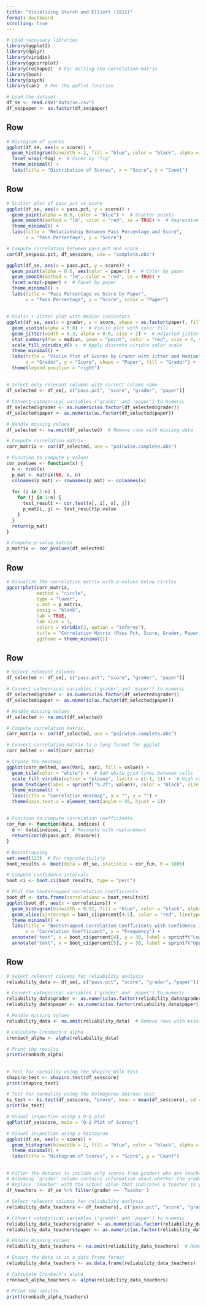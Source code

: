 ```yaml
---
title: "Visualizing Starch and Elliott (1912)"
format: dashboard
scrolling: true
---
```



```r
# Load necessary libraries
library(ggplot2)
library(dplyr)
library(viridis)
library(ggcorrplot)
library(reshape2)  # For melting the correlation matrix
library(boot)
library(psych)
library(car)  # For the qqPlot function
```


```r
# Load the dataset
df_se <- read.csv("data/se.csv")
df_se$paper <- as.factor(df_se$paper)
```

## Row 

```r
# Histogram of scores
ggplot(df_se, aes(x = score)) +
  geom_histogram(binwidth = 2, fill = "blue", color = "black", alpha = 0.7) +
  facet_wrap(~fig) +  # Facet by 'fig'
  theme_minimal() +
  labs(title = "Distribution of Scores", x = "Score", y = "Count")
```


## Row 

```r
# Scatter plot of pass_pct vs score
ggplot(df_se, aes(x = pass.pct, y = score)) +
  geom_point(alpha = 0.6, color = "blue") +  # Scatter points
  geom_smooth(method = "lm", color = "red", se = TRUE) +  # Regression line with confidence interval
  theme_minimal() +
  labs(title = "Relationship Between Pass Percentage and Score",
       x = "Pass Percentage", y = "Score")
```

```r
# Compute correlation between pass_pct and score
cor(df_se$pass.pct, df_se$score, use = "complete.obs")  
```

```r
ggplot(df_se, aes(x = pass.pct, y = score)) +
  geom_point(alpha = 0.6, aes(color = paper)) +  # Color by paper
  geom_smooth(method = "lm", color = "red", se = TRUE) +
  facet_wrap(~paper) +  # Facet by paper
  theme_minimal() +
  labs(title = "Pass Percentage vs Score by Paper",
       x = "Pass Percentage", y = "Score", color = "Paper")
```

##


```r
# Violin + Jitter plot with median indicators
ggplot(df_se, aes(x = grader, y = score, shape = as.factor(paper), fill = grader)) +
  geom_violin(alpha = 0.8) +  # Violin plot with color fill
  geom_jitter(width = 0.3, alpha = 0.6, size = 2) +  # Adjusted jitter properties
  stat_summary(fun = median, geom = "point", color = "red", size = 4, shape = 23, fill = "red") +  # Median indicator in red
  scale_fill_viridis_d() +  # Apply discrete viridis color scale
  theme_minimal() +
  labs(title = "Violin Plot of Scores by Grader with Jitter and Median",
       x = "Grader", y = "Score", shape = "Paper", fill = "Grader") +
  theme(legend.position = "right")
```

##

```r
# Select only relevant columns with correct column name
df_selected <- df_se[, c("pass.pct", "score", "grader", "paper")]

# Convert categorical variables ('grader' and 'paper') to numeric
df_selected$grader <- as.numeric(as.factor(df_selected$grader))
df_selected$paper <- as.numeric(as.factor(df_selected$paper))

# Handle missing values
df_selected <- na.omit(df_selected)  # Remove rows with missing data

# Compute correlation matrix
corr_matrix <- cor(df_selected, use = "pairwise.complete.obs")  

# Function to compute p-values
cor_pvalues <- function(x) {
  n <- ncol(x)
  p_mat <- matrix(NA, n, n)
  colnames(p_mat) <- rownames(p_mat) <- colnames(x)
  
  for (i in 1:n) {
    for (j in 1:n) {
      test_result <- cor.test(x[, i], x[, j])
      p_mat[i, j] <- test_result$p.value
    }
  }
  return(p_mat)
}

# Compute p-value matrix
p_matrix <- cor_pvalues(df_selected)
```
## Row 

```r
# Visualize the correlation matrix with p-values below circles
ggcorrplot(corr_matrix, 
           method = "circle",  
           type = "lower",  
           p.mat = p_matrix,  
           insig = "blank",  
           lab = TRUE,  
           lab_size = 3,  
           colors = viridis(3, option = "inferno"),  
           title = "Correlation Matrix (Pass Pct, Score, Grader, Paper) with P-Values",
           ggtheme = theme_minimal())
```

## Row 

```r

# Select relevant columns
df_selected <- df_se[, c("pass.pct", "score", "grader", "paper")]

# Convert categorical variables ('grader' and 'paper') to numeric
df_selected$grader <- as.numeric(as.factor(df_selected$grader))
df_selected$paper <- as.numeric(as.factor(df_selected$paper))

# Handle missing values
df_selected <- na.omit(df_selected)  

# Compute correlation matrix
corr_matrix <- cor(df_selected, use = "pairwise.complete.obs")

# Convert correlation matrix to a long format for ggplot
corr_melted <- melt(corr_matrix)

# Create the heatmap
ggplot(corr_melted, aes(Var1, Var2, fill = value)) +
  geom_tile(color = "white") +  # Add white grid lines between cells
  scale_fill_viridis(option = "plasma", limits = c(-1, 1)) +  # High contrast colors
  geom_text(aes(label = sprintf("%.2f", value)), color = "black", size = 4) +  # Add correlation values
  theme_minimal() +
  labs(title = "Correlation Heatmap", x = "", y = "") +
  theme(axis.text.x = element_text(angle = 45, hjust = 1))
```

##

```r

# Function to compute correlation coefficients
cor_fun <- function(data, indices) {
  d <- data[indices, ]  # Resample with replacement
  return(cor(d$pass.pct, d$score))
}

# Bootstrapping
set.seed(123)  # For reproducibility
boot_results <- boot(data = df_se, statistic = cor_fun, R = 1000)

# Compute confidence intervals
boot_ci <- boot.ci(boot_results, type = "perc")

# Plot the bootstrapped correlation coefficients
boot_df <- data.frame(correlations = boot_results$t)
ggplot(boot_df, aes(x = correlations)) +
  geom_histogram(binwidth = 0.01, fill = "blue", color = "black", alpha = 0.7) +
  geom_vline(xintercept = boot_ci$percent[4:5], color = "red", linetype = "dashed") +
  theme_minimal() +
  labs(title = "Bootstrapped Correlation Coefficients with Confidence Intervals",
       x = "Correlation Coefficient", y = "Frequency") +
  annotate("text", x = boot_ci$percent[4], y = 30, label = sprintf("Lower CI: %.2f", boot_ci$percent[4]), hjust = 1, color = "red") +
  annotate("text", x = boot_ci$percent[5], y = 30, label = sprintf("Upper CI: %.2f", boot_ci$percent[5]), hjust = 0, color = "red")
```

## Row 

```r

# Select relevant columns for reliability analysis
reliability_data <- df_se[, c("pass.pct", "score", "grader", "paper")]

# Convert categorical variables ('grader' and 'paper') to numeric
reliability_data$grader <- as.numeric(as.factor(reliability_data$grader))
reliability_data$paper <- as.numeric(as.factor(reliability_data$paper))

# Handle missing values
reliability_data <- na.omit(reliability_data)  # Remove rows with missing data

# Calculate Cronbach's alpha
cronbach_alpha <- alpha(reliability_data)

# Print the results
print(cronbach_alpha)
```

##

```r
# Test for normality using the Shapiro-Wilk test
shapiro_test <- shapiro.test(df_se$score)
print(shapiro_test)

# Test for normality using the Kolmogorov-Smirnov test
ks_test <- ks.test(df_se$score, "pnorm", mean = mean(df_se$score), sd = sd(df_se$score))
print(ks_test)

# Visual inspection using a Q-Q plot
qqPlot(df_se$score, main = "Q-Q Plot of Scores")

# Visual inspection using a histogram
ggplot(df_se, aes(x = score)) +
  geom_histogram(binwidth = 2, fill = "blue", color = "black", alpha = 0.7) +
  theme_minimal() +
  labs(title = "Histogram of Scores", x = "Score", y = "Count")
```
##

```r
# Filter the dataset to include only scores from graders who are teachers
# Assuming 'grader' column contains information about whether the grader is a teacher
# Replace 'Teacher' with the actual value that indicates a teacher in your dataset
df_teachers <- df_se %>% filter(grader == 'Teacher')

# Select relevant columns for reliability analysis
reliability_data_teachers <- df_teachers[, c("pass.pct", "score", "grader", "paper")]

# Convert categorical variables ('grader' and 'paper') to numeric
reliability_data_teachers$grader <- as.numeric(as.factor(reliability_data_teachers$grader))
reliability_data_teachers$paper <- as.numeric(as.factor(reliability_data_teachers$paper))

# Handle missing values
reliability_data_teachers <- na.omit(reliability_data_teachers)  # Remove rows with missing data

# Ensure the data is in a data frame format
reliability_data_teachers <- as.data.frame(reliability_data_teachers)

# Calculate Cronbach's alpha
cronbach_alpha_teachers <- alpha(reliability_data_teachers)

# Print the results
print(cronbach_alpha_teachers)
```
